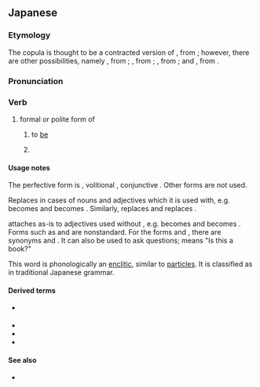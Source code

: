 ==Japanese==

===Etymology===
The copula {{m|ja|です|tr=desu}} is thought to be a contracted version of {{m|ja|である|であります|tr=de arimasu}}, from {{compound|ja|だ|alt1=で|tr1=de|ある|alt2=あります|tr2=arimasu|nocat=1}}; however, there are other possibilities, namely {{m|ja|でござる|でございます|tr=de gozaimasu}}, from {{compound|ja|だ|alt1=で|tr1=de|ござる|alt2=ございます|tr2=gozaimasu|nocat=1}}; {{m|ja|でする|tr=de suru}}, from {{compound|ja|だ|alt1=で|tr1=de|する|tr2=suru|nocat=1}}; {{m|ja|でおわす|tr=de owasu}}, from {{compound|ja|だ|alt1=で|tr1=de|おわす|tr2=owasu|nocat=1}}; and {{m|ja|でそうろう|tr=de sourou}}, from {{compound|ja|だ|alt1=で|tr1=de|そうろう|tr2=sourou|nocat=1}}.

===Pronunciation===
{{ja-pron|acc=1|dev=2}}

===Verb===
{{head|ja|verb form}}

# formal or polite form of {{ja-r|だ}}
## {{lb|ja|after a nominal|sort=てす'}} to [[be]]
##: {{ja-usex|これは私のパソコン'''です'''。|これ は わたし の パソコン '''です'''。|This '''is''' my PC.}}
## {{lb|ja|after the plain past or nonpast form of ''-i'' adjectives or in some cases verbs|sort=てす'}} {{non-gloss definition|Used to express politeness toward the listener.}}

====Usage notes====
The perfective form is {{ja-r|でした}}, volitional {{ja-r|でしょう}}, conjunctive {{ja-r|でして}}. Other forms are not used.

Replaces {{ja-r|だ}} in cases of nouns and adjectives which it is used with, e.g. {{m|ja|[[犬]]だ|tr=inu da||it's a dog|pos=plain}} becomes {{m|ja||犬です|tr=inu desu|pos=polite}} and {{m|ja|[[綺麗]]だ|tr=kirei da||it's pretty|pos=plain}} becomes {{m|ja||綺麗です|tr=kirei desu|pos=polite}}. Similarly, {{ja-r|でしょう}} replaces {{ja-r|だろう}} and {{ja-r|でして}} replaces {{ja-r|で}}.

{{ja-r|です}} attaches as-is to adjectives used without {{ja-r|だ}}, e.g. {{m|ja|美しい|tr=utsukushii||it is beautiful|pos=plain}} becomes {{m|ja||美しいです|tr=utsukushii desu|it is beautiful|pos=polite}} and {{m|ja|美しかった|tr=utsukushikatta||it was beautiful|pos=plain}} becomes {{m|ja||美しかったです|tr=utsukushikatta desu|it was beautiful|pos=polite}}. Forms such as {{m|ja||美しいでした}} and {{m|ja||美しいでして}} are nonstandard. For the forms {{ja-r|[[ない]] [[です]]}} and {{ja-r|[[なかった]] [[です]]}}, there are synonyms {{ja-r|ありません}} and {{ja-r|[[ありません]] [[でした]]}}. It can also be used to ask questions; {{m|ja|[[本]][[です]][[か]]|tr=hon desu ka}} means "Is this a book?"

This word is phonologically an [[enclitic]], similar to [[particle]]s. It is classified as {{m|ja|助動詞|tr=jodōshi||auxiliary verb}} in traditional Japanese grammar.

====Derived terms====
* {{qualifier|informal}} {{ja-r|っす}}
* {{ja-r|です体|です たい}}
* {{ja-r|ですます体|です-ます たい}}
* {{ja-r|ですます調|です-ます ちょう}}

====See also====
* {{ja-r|ます}}

{{Japanese basic inflections}}